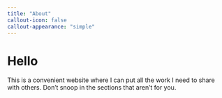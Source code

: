 ```yaml
---
title: "About"
callout-icon: false
callout-appearance: "simple"
---
```


# Hello

This is a convenient website where I can put all the work I need to share with others. Don't snoop in the sections that aren't for you.
